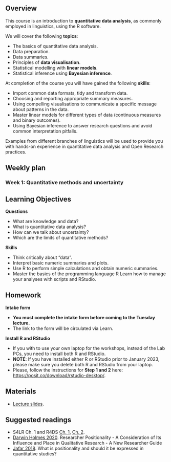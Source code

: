 ## Overview

This course is an introduction to **quantitative data analysis**, as commonly employed in linguistics, using the R software.

We will cover the following **topics**:

-   The basics of quantitative data analysis.
-   Data preparation.
-   Data summaries.
-   Principles of **data visualisation**.
-   Statistical modelling with **linear models**.
-   Statistical inference using **Bayesian inference**.

At completion of the course you will have gained the following **skills**:

-   Import common data formats, tidy and transform data.
-   Choosing and reporting appropriate summary measures.
-   Using compelling visualisations to communicate a specific message about patterns in the data.
-   Master linear models for different types of data (continuous measures and binary outcomes).
-   Using Bayesian inference to answer research questions and avoid common interpretation pitfalls.

Examples from different branches of linguistics will be used to provide you with hands-on experience in quantitative data analysis and Open Research practices.

## Weekly plan

### Week 1: Quantitative methods and uncertainty

::: {.callout-important collapse="false"}
## Learning Objectives

**Questions**

-   What are knowledge and data?
-   What is quantitative data analysis?
-   How can we talk about uncertainty?
-   Which are the limits of quantitative methods?

**Skills**

-   Think critically about "data".
-   Interpret basic numeric summaries and plots.
-   Use R to perform simple calculations and obtain numeric summaries.
-   Master the basics of the programming language R Learn how to manage your analyses with scripts and RStudio.
:::

::: {.callout-note collapse="false"}
## Homework

**Intake form**

- **You must complete the intake form before coming to the Tuesday lecture.**
- The link to the form will be circulated via Learn.

**Install R and RStudio**

- If you with to use your own laptop for the workshops, instead of the Lab PCs, you need to install both R and RStudio.
- **NOTE**: If you have installed either R or RStudio prior to January 2023, please make sure you delete both R and RStudio from your laptop.
- Please, follow the instructions for **Step 1 and 2** here: <https://posit.co/download/rstudio-desktop/>.

:::

::: {.callout-tip collapse="false"}
## Materials

- [Lecture slides]().
:::

::: {.callout-tip collapse="false"}
## Suggested readings

- S4LR Ch. 1 and R4DS [Ch. 1](https://r4ds.had.co.nz/introduction.html), [Ch. 2](https://r4ds.had.co.nz/explore-intro.html).
- [Darwin Holmes 2020](https://doi.org/10.34293/education.v8i4.3232). Researcher Positionality - A Consideration of Its Influence and Place in Qualitative Research - A New Researcher Guide
- [Jafar 2018](https://doi.org/10.1136/emermed-2017-207158). What is positionality and should it be expressed in quantitative studies?
:::
